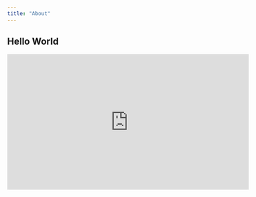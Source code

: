```yaml
---
title: "About"
---
```


## **Hello World**

<iframe width="560" height="315" src="https://www.youtube.com/embed/YfTIwi-KOts" title="YouTube video player" frameborder="0" allow="accelerometer; autoplay; clipboard-write; encrypted-media; gyroscope; picture-in-picture" allowfullscreen></iframe>